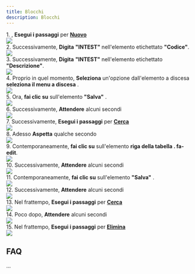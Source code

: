 ```yaml
---
title: Blocchi
description: Blocchi
---
```

1\. , **Esegui i passaggi** per **[Nuovo](../../Nuovo)**  
![](https://img.icons8.com/plumpy/24/select-none.png)  
2\. Successivamente, **Digita** **"INTEST"** nell'elemento etichettato **"Codice"**.  
![](https://img.icons8.com/plumpy/24/select-none.png)  
3\. Successivamente, **Digita** **"INTEST"** nell'elemento etichettato **"Descrizione"**.  
![](https://img.icons8.com/plumpy/24/select-none.png)  
4\. Proprio in quel momento, **Seleziona** un'opzione dall'elemento a discesa **seleziona il menu a discesa** .  
![](https://img.icons8.com/plumpy/24/select-none.png)  
5\. Ora, **fai clic su** sull'elemento **"Salva"** .  
![](https://img.icons8.com/plumpy/24/select-none.png)  
6\. Successivamente, **Attendere** alcuni secondi  
![](https://img.icons8.com/plumpy/24/select-none.png)  
7\. Successivamente, **Esegui i passaggi** per **[Cerca](../../Cerca)**  
![](https://img.icons8.com/plumpy/24/select-none.png)  
8\. Adesso **Aspetta** qualche secondo  
![](https://img.icons8.com/plumpy/24/select-none.png)  
9\. Contemporaneamente, **fai clic su** sull'elemento **riga della tabella . fa-edit**.  
![](https://img.icons8.com/plumpy/24/select-none.png)  
10\. Successivamente, **Attendere** alcuni secondi  
![](https://img.icons8.com/plumpy/24/select-none.png)  
11\. Contemporaneamente, **fai clic su** sull'elemento **"Salva"** .  
![](https://img.icons8.com/plumpy/24/select-none.png)  
12\. Successivamente, **Attendere** alcuni secondi  
![](https://img.icons8.com/plumpy/24/select-none.png)  
13\. Nel frattempo, **Esegui i passaggi** per **[Cerca](../../Cerca)**  
![](https://img.icons8.com/plumpy/24/select-none.png)  
14\. Poco dopo, **Attendere** alcuni secondi  
![](https://img.icons8.com/plumpy/24/select-none.png)  
15\. Nel frattempo, **Esegui i passaggi** per **[Elimina](../../Elimina)**  
![](https://img.icons8.com/plumpy/24/select-none.png)

FAQ
---

...
